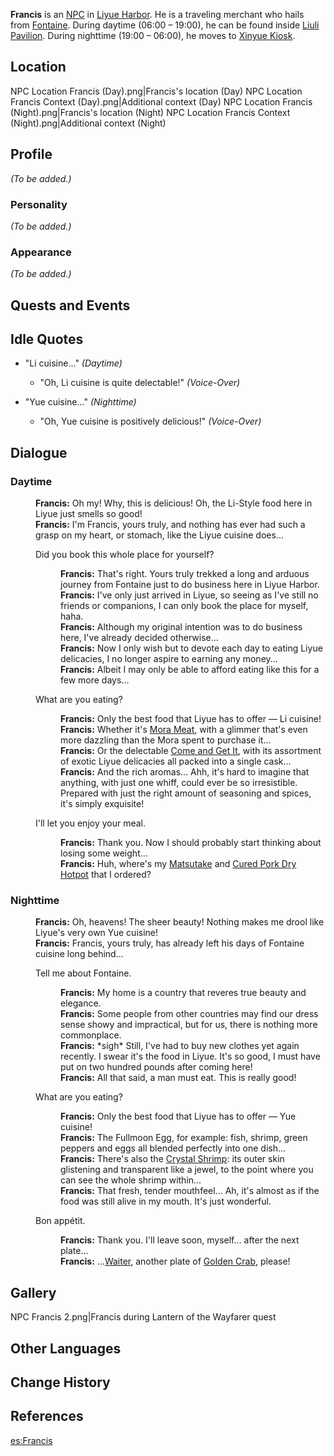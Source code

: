 {{Meta
<!-- REMOVE THIS TEMPLATE AFTER ADDING MISSING INFO -->
|missing_NPC_profile  = yes
}}
{{Character Infobox
|type             = NPC
|image            = NPC Francis.png
|region           = Liyue
|region2          = Fontaine
|title            = Traveling Merchant
|voiceEN          = [https://brentmukai.com/ Brent Mukai]<ref name="Brent Mukai">Twitter: [https://twitter.com/brentmukai/status/1356689536948953092 EN VA Self Announcement]</ref>
}}
'''Francis''' is an [[NPC]] in [[Liyue Harbor]]. He is a traveling merchant who hails from [[Fontaine]]. During daytime (06:00 – 19:00), he can be found inside [[Liuli Pavilion]]. During nighttime (19:00 – 06:00), he moves to [[Xinyue Kiosk]].

==Location==
<gallery hideaddbutton="true" captionalign="center">
NPC Location Francis (Day).png|Francis's location (Day)
NPC Location Francis Context (Day).png|Additional context (Day)
NPC Location Francis (Night).png|Francis's location (Night)
NPC Location Francis Context (Night).png|Additional context (Night)
</gallery>

==Profile==
<!--detailed story/lore information goes here-->
''(To be added.)''

===Personality===
''(To be added.)''

===Appearance===
''(To be added.)''

==Quests and Events==
{{Quest Appearances}}

==Idle Quotes==
* "Li cuisine..." ''(Daytime)''
** {{A|VO Francis 01.ogg}} "Oh, Li cuisine is quite delectable!" ''(Voice-Over)''
* "Yue cuisine..." ''(Nighttime)''
** {{A|VO Francis 02.ogg}} "Oh, Yue cuisine is positively delicious!" ''(Voice-Over)''

==Dialogue==
===Daytime===
{{Dialogue start}}
:'''Francis:''' Oh my! Why, this is delicious! Oh, the Li-Style food here in Liyue just smells so good!
:'''Francis:''' I'm Francis, yours truly, and nothing has ever had such a grasp on my heart, or stomach, like the Liyue cuisine does...
:{{DIcon}} Did you book this whole place for yourself?
::'''Francis:''' That's right. Yours truly trekked a long and arduous journey from Fontaine just to do business here in Liyue Harbor.
::'''Francis:''' I've only just arrived in Liyue, so seeing as I've still no friends or companions, I can only book the place for myself, haha.
::'''Francis:''' Although my original intention was to do business here, I've already decided otherwise...
::'''Francis:''' Now I only wish but to devote each day to eating Liyue delicacies, I no longer aspire to earning any money...
::'''Francis:''' Albeit I may only be able to afford eating like this for a few more days...
:{{DIcon}} What are you eating?
::'''Francis:''' Only the best food that Liyue has to offer &mdash; Li cuisine!
::'''Francis:''' Whether it's [[Mora Meat]], with a glimmer that's even more dazzling than the Mora spent to purchase it...
::'''Francis:''' Or the delectable [[Come and Get It]], with its assortment of exotic Liyue delicacies all packed into a single cask...
::'''Francis:''' And the rich aromas... Ahh, it's hard to imagine that anything, with just one whiff, could ever be so irresistible. Prepared with just the right amount of seasoning and spices, it's simply exquisite!
:{{DIcon}} I'll let you enjoy your meal.
::'''Francis:''' Thank you. Now I should probably start thinking about losing some weight...
::'''Francis:''' Huh, where's my [[Matsutake]] and [[Cured Pork Dry Hotpot]] that I ordered?
{{Dialogue end}}

===Nighttime===
{{Dialogue start}}
:'''Francis:''' Oh, heavens! The sheer beauty! Nothing makes me drool like Liyue's very own Yue cuisine!
:'''Francis:''' Francis, yours truly, has already left his days of Fontaine cuisine long behind...
:{{DIcon}} Tell me about Fontaine.
::'''Francis:''' My home is a country that reveres true beauty and elegance.
::'''Francis:''' Some people from other countries may find our dress sense showy and impractical, but for us, there is nothing more commonplace.
::'''Francis:''' *sigh* Still, I've had to buy new clothes yet again recently. I swear it's the food in Liyue. It's so good, I must have put on two hundred pounds after coming here!
::'''Francis:''' All that said, a man must eat. This is really good!
:{{DIcon}} What are you eating?
::'''Francis:''' Only the best food that Liyue has to offer &mdash; Yue cuisine!
::'''Francis:''' The Fullmoon Egg, for example: fish, shrimp, green peppers and eggs all blended perfectly into one dish...
::'''Francis:''' There's also the [[Crystal Shrimp]]: its outer skin glistening and transparent like a jewel, to the point where you can see the whole shrimp within...
::'''Francis:''' That fresh, tender mouthfeel... Ah, it's almost as if the food was still alive in my mouth. It's just wonderful.
:{{DIcon}} Bon appétit.
::'''Francis:''' Thank you. I'll leave soon, myself... after the next plate...
::'''Francis:''' ...[[Heli|Waiter]], another plate of [[Golden Crab]], please!
{{Dialogue end}}

==Gallery==
<gallery hideaddbutton='true' captionalign='center'>
NPC Francis 2.png|Francis during Lantern of the Wayfarer quest
</gallery>

==Other Languages==
{{Other Languages|default_hidden = 1
|en      = Francis
|zhs     = 弗朗西斯
|zhs_rm  = Fúlǎngxīsī
|zht     = 法蘭西斯
|zht_rm  = Fǎlánxīsī
|ja      = フランシス
|ja_rm   = Furanshisu
|ko      = 프랑시스
|ko_rm   = Peulangsiseu
|es      = Francis
|fr      = Francis
|ru      = Фрэнсис
|th      = Francis
|vi      = Francis
|de      = Francis
|id      = Francis
|pt      = Francis
}}

==Change History==
{{Change History|1.0}}

==References==
{{Reflist}}

[[es:Francis]]